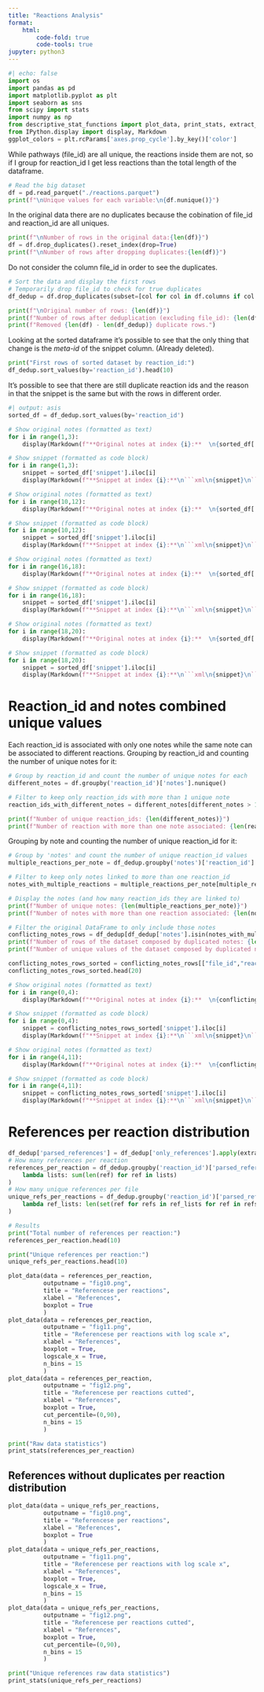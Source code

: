 ```yaml
---
title: "Reactions Analysis"
format: 
    html:
        code-fold: true
        code-tools: true
jupyter: python3
---
```




```python
#| echo: false
import os
import pandas as pd
import matplotlib.pyplot as plt
import seaborn as sns
from scipy import stats
import numpy as np
from descriptive_stat_functions import plot_data, print_stats, extract_references
from IPython.display import display, Markdown
ggplot_colors = plt.rcParams['axes.prop_cycle'].by_key()['color']
```

While pathways (file_id) are all unique, the reactions inside them are not, so if I group for reaction_id I get less reactions than the total length of the dataframe.

```python
# Read the big dataset 
df = pd.read_parquet("./reactions.parquet")
print(f"\nUnique values for each variable:\n{df.nunique()}")
```

In the original data there are no duplicates because the cobination of file_id and reaction_id are all uniques.
```python
print(f"\nNumber of rows in the original data:{len(df)}")
df = df.drop_duplicates().reset_index(drop=True)
print(f"\nNumber of rows after dropping duplicates:{len(df)}")
```
Do not consider the column file_id in order to see the duplicates.
```python
# Sort the data and display the first rows
# Temporarily drop file_id to check for true duplicates
df_dedup = df.drop_duplicates(subset=[col for col in df.columns if col != 'file_id']).reset_index(drop=True)

print(f"\nOriginal number of rows: {len(df)}")
print(f"Number of rows after deduplication (excluding file_id): {len(df_dedup)}")
print(f"Removed {len(df) - len(df_dedup)} duplicate rows.")

```

Looking at the sorted dataframe it's possible to see that the only thing that change is the _meta-id_ of the snippet column. (Already deleted).
```python
print("First rows of sorted dataset by reaction_id:")
df_dedup.sort_values(by='reaction_id').head(10)
```

It's possible to see that there are still duplicate reaction ids and the reason in that the snippet is the same but with the rows in different order.

```python
#| output: asis
sorted_df = df_dedup.sort_values(by='reaction_id')

# Show original notes (formatted as text)
for i in range(1,3):
    display(Markdown(f"**Original notes at index {i}:**  \n{sorted_df['original_notes'].iloc[i]} \n"))

# Show snippet (formatted as code block)
for i in range(1,3):
    snippet = sorted_df['snippet'].iloc[i]
    display(Markdown(f"**Snippet at index {i}:**\n```xml\n{snippet}\n```"))
```

```python
# Show original notes (formatted as text)
for i in range(10,12):
    display(Markdown(f"**Original notes at index {i}:**  \n{sorted_df['original_notes'].iloc[i]} \n"))

# Show snippet (formatted as code block)
for i in range(10,12):
    snippet = sorted_df['snippet'].iloc[i]
    display(Markdown(f"**Snippet at index {i}:**\n```xml\n{snippet}\n```"))
```

```python
# Show original notes (formatted as text)
for i in range(16,18):
    display(Markdown(f"**Original notes at index {i}:**  \n{sorted_df['original_notes'].iloc[i]} \n"))

# Show snippet (formatted as code block)
for i in range(16,18):
    snippet = sorted_df['snippet'].iloc[i]
    display(Markdown(f"**Snippet at index {i}:**\n```xml\n{snippet}\n```"))
```

```python
# Show original notes (formatted as text)
for i in range(18,20):
    display(Markdown(f"**Original notes at index {i}:**  \n{sorted_df['original_notes'].iloc[i]} \n"))

# Show snippet (formatted as code block)
for i in range(18,20):
    snippet = sorted_df['snippet'].iloc[i]
    display(Markdown(f"**Snippet at index {i}:**\n```xml\n{snippet}\n```"))
```

# Reaction_id and notes combined unique values
Each reaction_id is associated with only one notes while the same note can be associated to different reactions.
Grouping by reaction_id and counting the number of unique notes for it: 
```python
# Group by reaction_id and count the number of unique notes for each
different_notes = df.groupby('reaction_id')['notes'].nunique()

# Filter to keep only reaction_ids with more than 1 unique note
reaction_ids_with_different_notes = different_notes[different_notes > 1]

print(f"Number of unique reaction_ids: {len(different_notes)}")
print(f"Number of reaction with more than one note associated: {len(reaction_ids_with_different_notes)}")
```

Grouping by note and counting the number of unique reaction_id for it: 
```python
# Group by 'notes' and count the number of unique reaction_id values
multiple_reactions_per_note = df_dedup.groupby('notes')['reaction_id'].nunique()

# Filter to keep only notes linked to more than one reaction_id
notes_with_multiple_reactions = multiple_reactions_per_note[multiple_reactions_per_note > 1]

# Display the notes (and how many reaction_ids they are linked to)
print(f"Number of unique notes: {len(multiple_reactions_per_note)}")
print(f"Number of notes with more than one reaction associated: {len(notes_with_multiple_reactions)}")
```
```python
# Filter the original DataFrame to only include those notes
conflicting_notes_rows = df_dedup[df_dedup['notes'].isin(notes_with_multiple_reactions.index)]
print(f"Number of rows of the dataset composed by duplicated notes: {len(conflicting_notes_rows)}")
print(f"Number of unique values of the dataset composed by duplicated notes:\n{conflicting_notes_rows.nunique()}")
```

```python
conflicting_notes_rows_sorted = conflicting_notes_rows[["file_id","reaction_id","original_notes","snippet"]].sort_values(by='original_notes')
conflicting_notes_rows_sorted.head(20)
```

```python
# Show original notes (formatted as text)
for i in range(0,4):
    display(Markdown(f"**Original notes at index {i}:**  \n{conflicting_notes_rows_sorted['original_notes'].iloc[i]} \n"))

# Show snippet (formatted as code block)
for i in range(0,4):
    snippet = conflicting_notes_rows_sorted['snippet'].iloc[i]
    display(Markdown(f"**Snippet at index {i}:**\n```xml\n{snippet}\n```"))
```

```python
# Show original notes (formatted as text)
for i in range(4,11):
    display(Markdown(f"**Original notes at index {i}:**  \n{conflicting_notes_rows_sorted['original_notes'].iloc[i]} \n"))

# Show snippet (formatted as code block)
for i in range(4,11):
    snippet = conflicting_notes_rows_sorted['snippet'].iloc[i]
    display(Markdown(f"**Snippet at index {i}:**\n```xml\n{snippet}\n```"))
```

# References per reaction distribution
```python
df_dedup['parsed_references'] = df_dedup['only_references'].apply(extract_references)
# How many references per reaction
references_per_reaction = df_dedup.groupby('reaction_id')['parsed_references'].apply(
    lambda lists: sum(len(ref) for ref in lists)
)
# How many unique references per file 
unique_refs_per_reactions = df_dedup.groupby('reaction_id')['parsed_references'].apply(
    lambda ref_lists: len(set(ref for refs in ref_lists for ref in refs))
)

# Results
print("Total number of references per reaction:") 
references_per_reaction.head(10)
```

```python
print("Unique references per reaction:") 
unique_refs_per_reactions.head(10)
```

```python
plot_data(data = references_per_reaction,
          outputname = "fig10.png",
          title = "Referencese per reactions",
          xlabel = "References",
          boxplot = True
          )
plot_data(data = references_per_reaction,
          outputname = "fig11.png",
          title = "Referencese per reactions with log scale x",
          xlabel = "References",
          boxplot = True,
          logscale_x = True,
          n_bins = 15
          )
plot_data(data = references_per_reaction,
          outputname = "fig12.png",
          title = "Referencese per reactions cutted",
          xlabel = "References",
          boxplot = True,
          cut_percentile=(0,90),
          n_bins = 15
          )

print("Raw data statistics")
print_stats(references_per_reaction)
```

## References without duplicates per reaction distribution
```python
plot_data(data = unique_refs_per_reactions,
          outputname = "fig10.png",
          title = "Referencese per reactions",
          xlabel = "References",
          boxplot = True
          )
plot_data(data = unique_refs_per_reactions,
          outputname = "fig11.png",
          title = "Referencese per reactions with log scale x",
          xlabel = "References",
          boxplot = True,
          logscale_x = True,
          n_bins = 15
          )
plot_data(data = unique_refs_per_reactions,
          outputname = "fig12.png",
          title = "Referencese per reactions cutted",
          xlabel = "References",
          boxplot = True,
          cut_percentile=(0,90),
          n_bins = 15
          )

print("Unique references raw data statistics")
print_stats(unique_refs_per_reactions)
```